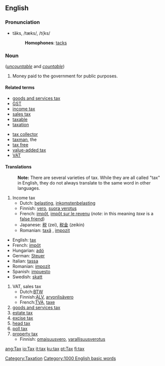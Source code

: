==English==

===Pronunciation===
*tăks, /tæks/, /t{ks/
*:'''Homophones''': [[tacks]]

===Noun===
{{en-noun-reg-es}} (''[[uncountable]]'' and ''[[countable]]'')
# Money paid to the government for public purposes.
[[Category:Taxation]]

====Related terms====
{{top}}
*[[goods and services tax]]
*[[GST]]
*[[income tax]]
*[[sales tax]]
*[[taxable]]
*[[taxation]]
{{mid}}
*[[tax collector]]
*[[taxman]], the
*[[tax free]]
*[[value-added tax]]
*[[VAT]]
{{bottom}}

====Translations====

:'''Note:''' There are several varieties of tax.  While they are all called "tax" in English, they do not always translate to the same word in other languages.

#Income tax
#*Dutch: [[belasting]], [[inkomstenbelasting]]
#*Finnish: [[vero]], [[suora verotus]]
#*French: [[impôt]], [[impôt sur le revenu]] (''note'': in this meaning ''taxe'' is a [[false friend]])
#*Japanese: [[税]] (zei), [[税金]] (zeikin)
#*Romanian: [[taxă]] {{f}}, [[impozit]] {{n}}
*English: [[:en:tax|tax]]
*French: [[:fr:impôt|impôt]]
*Hungarian: [[:hu:adó|adó]]
*German: [[:de:Steuer|Steuer]]
*Italian: [[:it:tassa|tassa]]
*Romanian: [[:ro:impozit|impozit]]
*Spanish: [[:es:impuesto|impuesto]]
*Swedish: [[:sv:skatt|skatt]]

#VAT, sales tax
#*Dutch:[[BTW]]
#*Finnish:[[ALV]], [[arvonlisävero]]
#*French:[[TVA]], [[taxe]]
#[[goods and services tax]]
#[[estate tax]]
#[[excise tax]]
#[[head tax]]
#[[poll tax]]
#[[property tax]]
#*Finnish: [[omaisuusvero]], [[varallisuusverotus]]

[[Category:1000 English basic words]]

[[ang:Tax]]
[[io:Tax]]
[[it:tax]]
[[ku:tax]]
[[pt:Tax]]
[[fi:tax]]